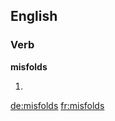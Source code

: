 ==English==

===Verb===
'''misfolds'''

# {{third-person singular of|[[misfold]]}}

[[de:misfolds]]
[[fr:misfolds]]